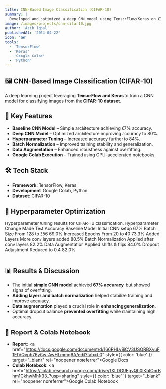 ```yaml
---
title: CNN-Based Image Classification (CIFAR-10)
summary: |
  Developed and optimized a deep CNN model using TensorFlow/Keras on CIFAR-10. Improved test accuracy from 67% to 84% through hyperparameter tuning, batch normalization, and data augmentation.
image: /images/projects/cnn-cifar10.jpg
author: 'Azib Iqbal'
publishedAt: '2024-04-22'
icon: '🖼️'
tools:
  - 'TensorFlow'
  - 'Keras'
  - 'Google Colab'
  - 'Python'
---
```


## 🖼️ CNN-Based Image Classification (CIFAR-10)

A deep learning project leveraging **TensorFlow and Keras** to train a CNN model
for classifying images from the **CIFAR-10 dataset**.

## 🚀 Key Features

- **Baseline CNN Model** – Simple architecture achieving 67% accuracy.
- **Deep CNN Model** – Optimized architecture improving accuracy to 80%.
- **Hyperparameter Tuning** – Increased accuracy further to 84%.
- **Batch Normalization** – Improved training stability and generalization.
- **Data Augmentation** – Enhanced robustness against overfitting.
- **Google Colab Execution** – Trained using GPU-accelerated notebooks.

## 🛠 Tech Stack

- **Framework**: TensorFlow, Keras
- **Development**: Google Colab, Python
- **Dataset**: CIFAR-10

## 🔬 Hyperparameter Optimization

<Table>
  <TableCaption>
    Hyperparameter tuning results for CIFAR-10 classification.
  </TableCaption>
  <TableHeader>
    <TableRow>
      <TableHead>Hyperparameter</TableHead>
      <TableHead>Change Made</TableHead>
      <TableHead className='text-right'>Test Accuracy</TableHead>
    </TableRow>
  </TableHeader>
  <TableBody>
    <TableRow>
      <TableCell className='font-medium'>Baseline Model</TableCell>
      <TableCell>Initial CNN setup</TableCell>
      <TableCell className='text-right'>67%</TableCell>
    </TableRow>
    <TableRow>
      <TableCell className='font-medium'>Batch Size</TableCell>
      <TableCell>From 128 to 256</TableCell>
      <TableCell className='text-right'>69.0%</TableCell>
    </TableRow>
    <TableRow>
      <TableCell className='font-medium'>Increased Epochs</TableCell>
      <TableCell>From 20 to 40</TableCell>
      <TableCell className='text-right'>73.3%</TableCell>
    </TableRow>
    <TableRow>
      <TableCell className='font-medium'>Added Layers</TableCell>
      <TableCell>More conv layers added</TableCell>
      <TableCell className='text-right'>80.5%</TableCell>
    </TableRow>
    <TableRow>
      <TableCell className='font-medium'>Batch Normalization</TableCell>
      <TableCell>Applied after conv layers</TableCell>
      <TableCell className='text-right'>82.2%</TableCell>
    </TableRow>
    <TableRow>
      <TableCell className='font-medium'>Data Augmentation</TableCell>
      <TableCell>Applied shifts & flips</TableCell>
      <TableCell className='text-right'>84.0%</TableCell>
    </TableRow>
    <TableRow>
      <TableCell className='font-medium'>Dropout Adjustment</TableCell>
      <TableCell>Reduced to 0.4</TableCell>
      <TableCell className='text-right'>82.0%</TableCell>
    </TableRow>
  </TableBody>
</Table>

## 📊 Results & Discussion

- The initial **simple CNN model** achieved **67% accuracy**, but showed signs
  of overfitting.
- **Adding layers and batch normalization** helped stabilize training and
  improve accuracy.
- **Data augmentation** played a crucial role in **enhancing generalization**.
- Optimal dropout balance **prevented overfitting** while maintaining high
  accuracy.

## 🔗 Report & Colab Notebook

- **Report**: <a
  href="https://docs.google.com/document/d/166RHLvBjCV3USQRBXvuF1EfVQvph76yGw-AwHLmmq6A/edit?tab=t.0"
  style={{ color: 'blue' }} target="\_blank" rel="noopener noreferrer">Google
  Docs</a>
- **Colab Notebook**: <a
  href="https://colab.research.google.com/drive/1XLDGUEgvQh0lKbIOnrBhm1CkhwMhN33_?usp=sharing"
  style={{ color: 'blue' }} target="\_blank" rel="noopener noreferrer">Google
  Colab Notebook</a>
